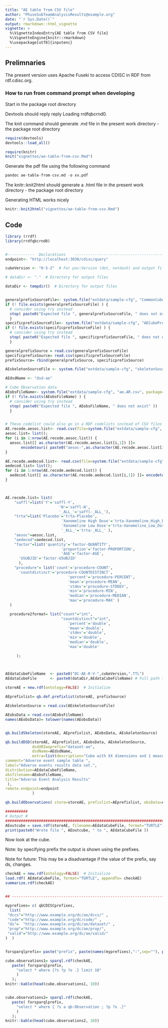 ```yaml
---
title: "AE table from CSV file"
author: "PhuseSubTeamAnalysisResults@example.org"
date: "`r Sys.Date()`"
output: rmarkdown::html_vignette
vignette: >
  %\VignetteIndexEntry{AE table from CSV file}
  %\VignetteEngine{knitr::rmarkdown}
  %\usepackage[utf8]{inputenc}
---
```



## Prelimnaries
The present version uses Apache Fuseki to access CDISC in RDF from rdf.cdisc.org.

### How to run from command prompt when developing

Start in the package root directory

Devtools should reply reply Loading rrdfqbcrnd0.

The knit command should generate .md file in the present work directory - the package root directory


```r
require(devtools)
devtools::load_all()

require(knitr)
knit("vignettes/ae-table-from-csv.Rmd")
```

Generate the pdf file using the following command
```r
pandoc ae-table-from-csv.md -o xx.pdf
```

The knitr::knit2html should generate a .html file in the present work directory - the package root directory

Generating HTML works nicely
```r
knitr::knit2html("vignettes/ae-table-from-csv.Rmd")
```

## Code


```r

library (rrdf)
library(rrdfqbcrnd0)


#------------  Declarations    ------------------------------------------------
endpoint<- "http://localhost:3030/cdisc/query"

cubeVersion <- "0-5-2"  # For pav:Version (dot, notdash) and output file name

# dataDir <- "."  # Directory for output files

dataDir <- tempdir()  # Directory for output files


generalprefixSourceFile<- system.file("extdata/sample-cfg", "CommonCubePrefixes.csv", package="rrdfqbcrnd0")
if (! file.exists(generalprefixSourceFile) ) {
  # consider using try instead
  stop( paste0("Expected file ", generalprefixSourceFile, " does not exist" ))
  }
specificprefixSourceFile<- system.file("extdata/sample-cfg", "AECubePrefixes.csv", package="rrdfqbcrnd0")
if (! file.exists(specificprefixSourceFile) ) {
  # consider using try instead
  stop( paste0("Expected file ", specificprefixSourceFile, " does not exist" ))
  }

generalprefixSource = read.csv(generalprefixSourceFile) 
specificprefixSource= read.csv(specificprefixSourceFile)
prefixSource= rbind(generalprefixSource, specificprefixSource)

AEskeletonSourceFile <- system.file("extdata/sample-cfg", "skeletonSource-AE.csv", package="rrdfqbcrnd0")

AEdsdName <- "dsd-ae"

# Cube Observation data       
AEobsFileName<- system.file("extdata/sample-cfg", "ae.AR.csv", package="rrdfqbcrnd0")
if (! file.exists(AEobsFileName) ) {
  # consider using try instead
  stop( paste0("Expected file ", AEobsFileName, " does not exist" ))
  }


# These codelist could also go in a RDF codelists instead of CSV files
AE.recode.aesoc.list<- read.csv(file=system.file("extdata/sample-cfg", "ae.aesoc.AR.csv", package="rrdfqbcrnd0"))
aesoc.list= list();
for (i in 1:nrow(AE.recode.aesoc.list)) {
  aesoc.list[[ as.character(AE.recode.aesoc.list[i,1]) ]]=
       encodetouri( paste0("aesoc-",as.character(AE.recode.aesoc.list[i,2])) )
}

AE.recode.aedecod.list<- read.csv(file=system.file("extdata/sample-cfg", "ae.aedecod.AR.csv", package="rrdfqbcrnd0"))
aedecod.list= list();
for (i in 1:nrow(AE.recode.aedecod.list)) {
  aedecod.list[[ as.character(AE.recode.aedecod.list[i,1]) ]]= encodetouri( paste0("aedecod-",as.character(AE.recode.aedecod.list[i,2])) )
}



AE.recode.list= list(
    "saffl"=list('Y'='saffl-Y',
                        'N'='saffl-N',
                        '_ALL_'='saffl-_ALL_'),
    "trta"=list('Placebo'='trta-Placebo',
                         'Xanomeline High Dose'='trta-Xanomeline_High_Dose',
                         'Xanomeline Low Dose'='trta-Xanomeline_Low_Dose',
                         '_ALL_'='trta-_ALL_' ),
    "aesoc"=aesoc.list,
    "aedecod"=aedecod.list,
    "factor"=list('quantity'='factor-QUANTITY',
                         'proportion'='factor-PROPORTION', 
                         'AGE'='factor-AGE',
      'USUBJID'='factor-USUBJID'
      ),
    "procedure"= list('count'='procedure-COUNT',
      'countdistinct'='procedure-COUNTDISTINCT',
                            'percent'='procedure-PERCENT', 
                            'mean'='procedure-MEAN', 
                            'stdev'='procedure-STDDEV', 
                            'min'='procedure-MIN', 
                            'median'='procedure-MEDIAN', 
                            'max'='procedure-MAX' )
  )

  procedure2format= list("count"="int",
                         "countdistinct"="int",
                            'percent'='double', 
                            'mean'='double', 
                            'stdev'='double', 
                            'min'='double', 
                            'median'='double', 
                            'max'='double'                         

     );



AEdataCubeFileName  <- paste0("DC-AE-R-V-",cubeVersion,".TTL")   
AEdataCubeFile      <- paste0(dataDir,AEdataCubeFileName) # Full path to cube
  
storeAE = new.rdf(ontology=FALSE)  # Initialize

AEprefixlist= qb.def.prefixlist(storeAE, prefixSource)

AEskeletonSource = read.csv(AEskeletonSourceFile) 

AEobsData = read.csv(AEobsFileName) 
names(AEobsData)= tolower(names(AEobsData))


qb.buildSkeleton(storeAE, AEprefixlist, AEobsData, AEskeletonSource)

qb.buildDSD(storeAE, AEprefixlist, AEobsData, AEskeletonSource,
            dsdURIwoprefix="dataset-ae",
            dsdName=AEdsdName,
            extra=list(description="Cube with XX dimensions and 1 measure (measure)",
comment="Adverse event sample table ",
label="Adverse events results data set.",
distribution=AEdataCubeFileName,
obsfilename=AEobsFileName,
title="Adverse Event Analysis Results"
 ),
remote.endpoint=endpoint
            )

qb.buildObservations( store=storeAE, prefixlist=AEprefixlist, obsData=AEobsData, skeletonSource=AEskeletonSource, dsdURIwoprefix="dataset-ae", recode.list=AE.recode.list, procedure2format=procedure2format )

##########
# Output #
###############################################################################
AEoutcube = save.rdf(storeAE, filename=AEdataCubeFile, format="TURTLE")
print(paste0("Wrote file ", AEoutcube, " to ", AEdataCubeFile ))

```


Now look at the cube. 

Note: by specifying prefix the output is shown using the prefixes.

Note for future: This may be a disadvantage if the value of the prefix, say ds, changes.

```r

checkAE = new.rdf(ontology=FALSE)  # Initialize
load.rdf( AEdataCubeFile, format="TURTLE", appendTo= checkAE)
summarize.rdf(checkAE)


## ------------------------------------------------------------------------

myprefixes= c( qbCDISCprefixes,
  list(
 "dccs"="http://www.example.org/dc/ae/dccs/" ,
 "code"="http://www.example.org/dc/code/" ,
 "ds"=  "http://www.example.org/dc/ae/dataset/" ,
 "prop"="http://www.example.org/dc/ae/prop/",
 "valid"="http://www.example.org/dc/ae/valid/"
)  )


forsparqlprefix= paste("prefix", paste(names(myprefixes),":",sep=""), paste("<",myprefixes,">",sep=""),sep=" ",collapse=" ")

cube.observations1= sparql.rdf(checkAE,
   paste( forsparqlprefix,
     "select * where {?s ?p ?o .} limit 10"
     )
   );
knitr::kable(head(cube.observations1, 10))


cube.observations2= sparql.rdf(checkAE,
   paste( forsparqlprefix,
     "select * where { ?s a qb:Observation ; ?p ?o .}"
     )
   );
knitr::kable(head(cube.observations2, 10))
```
